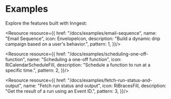 

# Examples

Explore the features built with Inngest:

<ResourceGrid cols={3}>

<Resource resource={{
  href: "/docs/examples/email-sequence",
  name: "Email Sequence",
  icon: EnvelopeIcon,
  description: "Build a dynamic drip campaign based on a user's behavior.",
  pattern: 1,
}}/>

<Resource resource={{
  href: "/docs/examples/scheduling-one-off-function",
  name: "Scheduling a one-off function",
  icon: RiCalendarScheduleFill,
  description: "Schedule a function to run at a specific time.",
  pattern: 2,
}}/>

<Resource resource={{
  href: "/docs/examples/fetch-run-status-and-output",
  name: "Fetch run status and output",
  icon: RiBracesFill,
  description: "Get the result of a run using an Event ID.",
  pattern: 3,
}}/>

</ResourceGrid>
